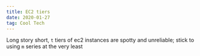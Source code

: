 ```yaml
---
title: EC2 tiers
date: 2020-01-27
tag: Cool Tech
---
```




Long story short, `t` tiers of ec2 instances are spotty and unreliable; stick to using `m` series at the very least
